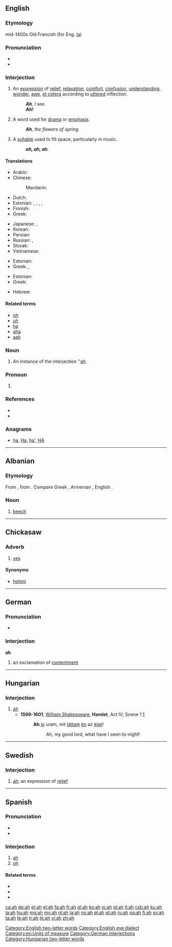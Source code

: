 {{also|Appendix:Variations of "ah"}}
==English==
{{wikipedia|lang=en}}
===Etymology===
mid-1400s Old Francish (for Eng. [[la#Etymology 2|la]])

===Pronunciation===
* {{audio|en-us-ah.ogg|Audio (US)}}
* {{rhymes|ɑː}}

===Interjection===
{{en-interj}}

# An [[expression]] of [[relief]], [[relaxation]], [[comfort]], [[confusion]], [[understanding]], [[wonder]], [[awe]], [[et cetera]] according to [[uttered]] inflection.
#: '''''Ah''', I see.''
#: '''''Ah!'''''
# A word used for [[drama]] or [[emphasis]].
#: '''''Ah''', the flowers of spring.''
# A [[syllable]] used to fill space, particularly in music.
#: '''''ah, ah, ah'''.''

====Translations====
{{trans-top|an expression}}
* Arabic: {{t|ar|آه|tr='aah|sc=Arab}}
* Chinese:
*: Mandarin: {{t|zh|哦|tr=ò|sc=Hani}}
* Dutch: {{t+|nl|ah}}
* Estonian: {{t+|et|aa}}, {{t+|et|ah}}, {{t-|et|ee}}, {{t-|et|oi}}, {{t-|et|oo}}
* Finnish: {{t+|fi|aa}}
* Greek: {{t|el|α|tr=a|sc=Grek}}
{{trans-mid}}
* Japanese: {{t+|ja|ああ|tr=ā}}, {{t|ja|あ|tr=a|sc=Jpan}}
* Korean: {{t|ko|아|sc=Kore}}
* Persian: {{t|fa|آها|tr=âhâ|sc=fa-Arab}}
* Russian: {{t|ru|а|tr=a|sc=Cyrl}}, {{t|ru|ага|tr=ahá, agá|sc=Cyrl}}
* Slovak: {{t-|sk|ach}}
* Vietnamese: {{t|vi|à}}
{{trans-bottom}}

{{trans-top|word to fill space}}
* Estonian: {{t-|et|ee}}
* Greek: {{t|el|α|tr=a|sc=Grek}}, {{t|el|ω|tr=o|sc=Grek}}
{{trans-mid}}
{{trans-bottom}}

{{trans-top|word used for drama}}
* Estonian: {{t+|et|ah}}
* Greek: {{t|el|α|tr=a|sc=Grek}}
{{trans-mid}}
* Hebrew: {{t-|he|אבוי|tr=avoy}}
{{trans-bottom}}

====Related terms====
* [[oh]]
* [[uh]]
* [[ha]]
* [[aha]]
* [[aah]]

===Noun===
{{en-noun}}

# An instance of the interjection ''[[ah#Interjection|ah]].

===Pronoun===
{{en-pron|desc=personal pronoun|plural|we|possessive adjective|mah}}

# {{non-gloss definition|{{eye dialect of|I#Pronoun|I}}, most often indicating that the speaker is using an [[American]] (particularly Southern) [[accent]].}}

===References===
* {{R:American Heritage 2000|ah}}
* {{R:Dictionary.com|ah}}

===Anagrams===
* [[ha#English|ha]], [[Ha#English|Ha]], [[ha'#English|ha']], [[HA#English|HA]]

[[Category:English two-letter words]]
[[Category:English eye dialect]]
[[Category:en:Units of measure]]

----

==Albanian==

===Etymology===
From {{proto|Albanian|aksa|lang=sq}}, from {{proto|Indo-European|h₃esko|[[ash]] tree|lang=sq}}. Compare Greek {{term|οξιά||beech|tr=oxiá|lang=el}}, Armenian {{term|հացենի|հածի|tr=hacʻi|lang=hy}}, English {{term|ash|lang=en}}.

===Noun===
{{sq-noun|m}}

# [[beech]]

----

==Chickasaw==

===Adverb===
{{head|cic|adverb}}

# [[yes]]

====Synonyms====
* [[hohmi]]

----

==German==

===Pronunciation===
* {{rhymes|aː|lang=de}}

===Interjection===
'''ah'''

# an exclamation of [[contentment]]

[[Category:German interjections]]

----

==Hungarian==

===Interjection===
{{head|hu|interjection}}

# [[ah#English|ah]]
#* '''1599-1601''', [[w:William Shakespeare|William Shakespeare]], '''Hamlet''', Act IV, Scene 1 [http://hu.wikisource.org/wiki/Hamlet/Negyedik_felvon%C3%A1s,_1._sz%C3%ADn]
#*: '''Ah''' [[jó]] uram, mit [[lát]]tam [[én]] az [[éjjel]]!
#*:: Ah, my good lord, what have I seen to-night!

[[Category:Hungarian two-letter words]]

----

==Swedish==

===Interjection===
{{head|sv|interjection}}

# [[#English|ah]]; an expression of [[relief]]

----

==Spanish==

===Pronunciation===
* {{IPA|/a/|lang=es}}
* {{homophones|lang=es|a|ha}}

===Interjection===
{{es-interj}}

# [[#English|ah]] {{gloss|expression of relief, realization, awe}}
# [[#English|oh]] {{gloss|expression of woe, grief}}

====Related terms====
* {{l|es|ay}}
* {{l|es|eh}}
* {{l|es|oh}}

[[ca:ah]]
[[de:ah]]
[[et:ah]]
[[el:ah]]
[[fa:ah]]
[[fr:ah]]
[[gl:ah]]
[[ko:ah]]
[[io:ah]]
[[id:ah]]
[[it:ah]]
[[csb:ah]]
[[ku:ah]]
[[la:ah]]
[[hu:ah]]
[[mg:ah]]
[[my:ah]]
[[nl:ah]]
[[ja:ah]]
[[no:ah]]
[[pl:ah]]
[[pt:ah]]
[[ru:ah]]
[[sq:ah]]
[[fi:ah]]
[[sv:ah]]
[[ta:ah]]
[[te:ah]]
[[tr:ah]]
[[tk:ah]]
[[vi:ah]]
[[zh:ah]]